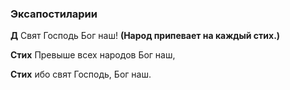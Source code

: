 ### Эксапостиларии

**Д** Свят Господь Бог наш! **(Народ припевает на каждый стих.)**

**Стих** Превыше всех народов Бог наш,

**Стих** ибо свят Господь, Бог наш.

